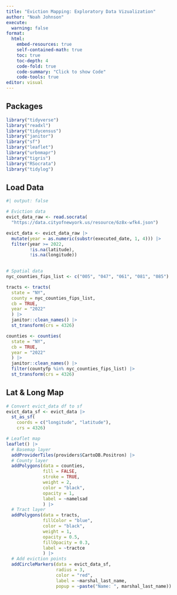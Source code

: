 ```yaml
---
title: "Eviction Mapping: Exploratory Data Vizualization"
author: "Noah Johnson"
execute: 
  warning: false
format:
  html:
    embed-resources: true
    self-contained-math: true
    toc: true
    toc-depth: 4
    code-fold: true
    code-summary: "Click to show Code"
    code-tools: true
editor: visual
---
```


## Packages 
```r
library("tidyverse")
library("readxl")
library("tidycensus")
library("janitor")
library("sf")
library("leaflet")
library("urbnmapr")
library("tigris")
library("RSocrata")
library("tidylog")
```

## Load Data
```r
#| output: false

# Eviction data
evict_data_raw <- read.socrata(
  "https://data.cityofnewyork.us/resource/6z8x-wfk4.json")

evict_data <- evict_data_raw |> 
  mutate(year = as.numeric(substr(executed_date, 1, 4))) |> 
  filter(year >= 2022,
         !is.na(latitude),
         !is.na(longitude))
  

# Spatial data
nyc_counties_fips_list <- c("005", "047", "061", "081", "085")

tracts <- tracts(
  state = "NY",
  county = nyc_counties_fips_list,
  cb = TRUE,
  year = "2022"
  ) |> 
  janitor::clean_names() |> 
  st_transform(crs = 4326)

counties <- counties(
  state = "NY",
  cb = TRUE,
  year = "2022"
  ) |> 
  janitor::clean_names() |> 
  filter(countyfp %in% nyc_counties_fips_list) |> 
  st_transform(crs = 4326)
```

## Lat & Long Map
```r
# Convert evict_data df to sf 
evict_data_sf <- evict_data |> 
  st_as_sf(
    coords = c("longitude", "latitude"),
    crs = 4326)

# Leaflet map
leaflet() |> 
  # Basemap layer
  addProviderTiles(providers$CartoDB.Positron) |> 
  # County layer
  addPolygons(data = counties,
              fill = FALSE,
              stroke = TRUE,
              weight = 2,
              color = "black",
              opacity = 1,
              label = ~namelsad
              ) |> 
  # Tract layer 
  addPolygons(data = tracts,
              fillColor = "blue",
              color = "black",
              weight = 1,
              opacity = 0.5,
              fillOpacity = 0.3,
              label = ~tractce
              ) |> 
  # Add eviction points
  addCircleMarkers(data = evict_data_sf,
                   radius = 3,
                   color = "red",
                   label = ~marshal_last_name,
                   popup = ~paste("Name: ", marshal_last_name))
  
```

